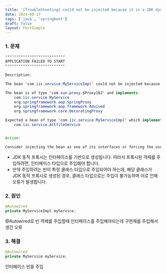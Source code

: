 ```yaml
---
title: '[TroubleShooting] could not be injected because it is a JDK dynamic proxy'
date: 2024-08-17
tags: ['java', 'springboot']
draft: false
layout: PostSimple
---
```


### 1. 문제

```java
***************************
APPLICATION FAILED TO START
***************************

Description:

The bean 'com.iic.service.MyServiceImpl' could not be injected because it is a JDK dynamic proxy

The bean is of type 'com.sun.proxy.$Proxy162' and implements:
	com.iic.service.MyService
	org.springframework.aop.SpringProxy
	org.springframework.aop.framework.Advised
	org.springframework.core.DecoratingProxy

Expected a bean of type 'com.iic.service.MyServiceImpl' which implements:
	com.iic.service.AttfileService


Action:

Consider injecting the bean as one of its interfaces or forcing the use of CGLib-based proxies by setting proxyTargetClass=true on @EnableAsync and/or @EnableCaching.

```

- JDK 동적 프록시는 인터페이스를 기반으로 생성됩니다. 따라서 프록시된 객체를 주입하려면, 인터페이스 타입으로 주입해야 합니다.
- 만약 주입하려는 빈이 특정 클래스 타입으로 주입되어야 하는데, 해당 클래스가 JDK 동적 프록시로 생성된 경우, 클래스 타입으로는 주입이 불가능하며 이로 인해 오류가 발생합니다.

### 2. 원인

```java
@Autowired
private MyServiceImpl myService;
```

@Autowired로 빈 객체를 주입할때 인터페이스를 주입해야되는데 구현체를 주입해서 생긴 오류

### 3. 해결

```java
@Autowired
private MyService myService;
```

인터페이스 빈을 주입
